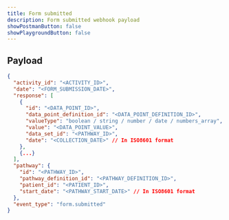 ```yaml
---
title: Form submitted
description: Form submitted webhook payload
showPostmanButton: false
showPlaygroundButton: false
---
```


## Payload

```json
{
  "activity_id": "<ACTIVITY_ID>",
  "date": "<FORM_SUBMISSION_DATE>",
  "response": [
    {
      "id": "<DATA_POINT_ID>",
      "data_point_definition_id": "<DATA_POINT_DEFINITION_ID>",
      "valueType": "boolean / string / number / date / numbers_array",
      "value": "<DATA_POINT_VALUE>",
      "data_set_id": "<PATHWAY_ID>",
      "date": "<COLLECTION_DATE>" // In ISO8601 format
    },
    {...}
  ],
  "pathway": {
    "id": "<PATHWAY_ID>",
    "pathway_definition_id": "<PATHWAY_DEFINITION_ID>",
    "patient_id": "<PATIENT_ID>",
    "start_date": "<PATHWAY_START_DATE>" // In ISO8601 format
  },
  "event_type": "form.submitted"
}
```
